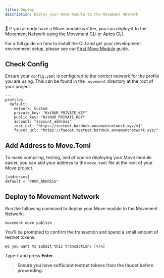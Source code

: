 ```yaml
---
title: Deploy
description: Deploy your Move module to the Movement Network
---
```


🚀 If you already have a Move module written, you can deploy it to the Movement Network using the Movement CLI or Aptos CLI.

For a full guide on how to install the CLI and get your development environment setup, please see our [First Move Module](/devs/firstMoveContract) guide.

## Check Config

Ensure your `config.yaml` is configured to the correct network for the profile you are using. This can be found in the `.movement` directory at the root of your project.

```
---
profiles:
  default:
    network: Custom
    private_key: "0xYOUR_PRIVATE_KEY"
    public_key: "0xYOUR_PRIVATE_KEY"
    account: "account_address"
    rest_url: "https://testnet.bardock.movementnetwork.xyz/v1"
    faucet_url: "https://faucet.testnet.bardock.movementnetwork.xyz/"
```


## Add Address to Move.Toml

To make compiling, testing, and of course deploying your Move module easier, you can add your address to the `move.toml` file at the root of your Move project.

```
[addresses]
default = "YOUR_ADDRESS"
```

## Deploy to Movement Network

Run the following command to deploy your Move module to the Movement Network:

```     
movement move publish
```

You'll be prompted to confirm the transaction and spend a small amount of testnet tokens:

```
Do you want to submit this transaction? [Y/n]
```

Type `Y` and press **Enter**.

> **Ensure you have sufficient testnet tokens from the faucet before proceeding.**